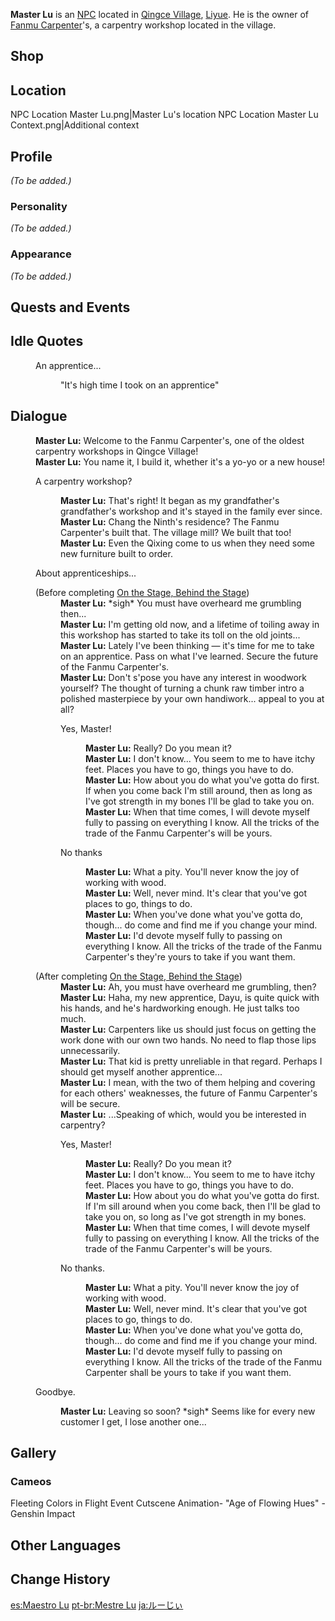 {{Meta
<!-- REMOVE THIS TEMPLATE AFTER ADDING MISSING INFO -->
|missing_NPC_profile  = yes
}}
{{Character Infobox
|image            = NPC Master Lu.png
|region           = Liyue
|title            = Master Carpenter
|type             = NPC
|affiliation      = Fanmu Carpenter
}}
'''Master Lu''' is an [[NPC]] located in [[Qingce Village]], [[Liyue]]. He is the owner of [[Fanmu Carpenter]]'s, a carpentry workshop located in the village.

==Shop==
{{Shop/Header|total=1|vendor=Master Lu}}
{{Shop|"The Adventurer's Burdens"|50,000|1|total=1|blueprint=1}}
{{Shop|Dialogue Twixt Ancient Tree and Rock|50,000|1|specific=Blueprint: Dialogue Twixt Ancient Tree and Rock|total=1}}
{{Shop|Lone and Cautious Adventurer|50,000|1|specific=Blueprint: Lone and Cautious Adventurer|total=1}}
{{Shop/Footer|total=150,000}}

==Location==
<gallery>
NPC Location Master Lu.png|Master Lu's location
NPC Location Master Lu Context.png|Additional context
</gallery>

==Profile==
<!-- detailed story/lore information goes here -->
''(To be added.)''

===Personality===
''(To be added.)''

===Appearance===
''(To be added.)''

==Quests and Events==
{{Quests and Events}}

==Idle Quotes==
{{Dialogue start}}
: {{DIcon|Idle}} An apprentice...
:: {{A|VO Master Lu 01.ogg}} "It's high time I took on an apprentice"
{{Dialogue end}}

==Dialogue==
{{Dialogue start}}
:'''Master Lu:''' Welcome to the Fanmu Carpenter's, one of the oldest carpentry workshops in Qingce Village!
:'''Master Lu:''' You name it, I build it, whether it's a yo-yo or a new house!
:{{DIcon}} A carpentry workshop?
::'''Master Lu:''' That's right! It began as my grandfather's grandfather's workshop and it's stayed in the family ever since.
::'''Master Lu:''' Chang the Ninth's residence? The Fanmu Carpenter's built that. The village mill? We built that too!
::'''Master Lu:''' Even the Qixing come to us when they need some new furniture built to order.
:{{DIcon}} About apprenticeships...
:;(Before completing [[On the Stage, Behind the Stage]])
::'''Master Lu:''' *sigh* You must have overheard me grumbling then...
::'''Master Lu:''' I'm getting old now, and a lifetime of toiling away in this workshop has started to take its toll on the old joints...
::'''Master Lu:''' Lately I've been thinking &mdash; it's time for me to take on an apprentice. Pass on what I've learned. Secure the future of the Fanmu Carpenter's.
::'''Master Lu:''' Don't s'pose you have any interest in woodwork yourself? The thought of turning a chunk raw timber intro a polished masterpiece by your own handiwork... appeal to you at all?
::{{DIcon}} Yes, Master!
:::'''Master Lu:''' Really? Do you mean it?
:::'''Master Lu:''' I don't know... You seem to me to have itchy feet. Places you have to go, things you have to do.
:::'''Master Lu:''' How about you do what you've gotta do first. If when you come back I'm still around, then as long as I've got strength in my bones I'll be glad to take you on.
:::'''Master Lu:''' When that time comes, I will devote myself fully to passing on everything I know. All the tricks of the trade of the Fanmu Carpenter's will be yours.
::{{DIcon}} No thanks
:::'''Master Lu:''' What a pity. You'll never know the joy of working with wood.
:::'''Master Lu:''' Well, never mind. It's clear that you've got places to go, things to do.
:::'''Master Lu:''' When you've done what you've gotta do, though... do come and find me if you change your mind.
:::'''Master Lu:''' I'd devote myself fully to passing on everything I know. All the tricks of the trade of the Fanmu Carpenter's they're yours to take if you want them.<!-- Possible typo? -->
:;(After completing [[On the Stage, Behind the Stage]])
::'''Master Lu:''' Ah, you must have overheard me grumbling, then?
::'''Master Lu:''' Haha, my new apprentice, Dayu, is quite quick with his hands, and he's hardworking enough. He just talks too much.
::'''Master Lu:''' Carpenters like us should just focus on getting the work done with our own two hands. No need to flap those lips unnecessarily.
::'''Master Lu:''' That kid is pretty unreliable in that regard. Perhaps I should get myself another apprentice...
::'''Master Lu:''' I mean, with the two of them helping and covering for each others' weaknesses, the future of Fanmu Carpenter's will be secure.
::'''Master Lu:''' ...Speaking of which, would you be interested in carpentry?
::{{DIcon}} Yes, Master!
:::'''Master Lu:''' Really? Do you mean it?
:::'''Master Lu:''' I don't know... You seem to me to have itchy feet. Places you have to go, things you have to do.
:::'''Master Lu:''' How about you do what you've gotta do first. If I'm sill around when you come back, then I'll be glad to take you on, so long as I've got strength in my bones.
:::'''Master Lu:''' When that time comes, I will devote myself fully to passing on everything I know. All the tricks of the trade of the Fanmu Carpenter's will be yours.
::{{DIcon}} No thanks.
:::'''Master Lu:''' What a pity. You'll never know the joy of working with wood.
:::'''Master Lu:''' Well, never mind. It's clear that you've got places to go, things to do.
:::'''Master Lu:''' When you've done what you've gotta do, though... do come and find me if you change your mind.
:::'''Master Lu:''' I'd devote myself fully to passing on everything I know. All the tricks of the trade of the Fanmu Carpenter shall be yours to take if you want them.
:{{DIcon}} Goodbye.
::'''Master Lu:''' Leaving so soon? *sigh* Seems like for every new customer I get, I lose another one...
{{Dialogue end}}

==Gallery==
===Cameos===
<gallery>
Fleeting Colors in Flight Event Cutscene Animation- "Age of Flowing Hues" - Genshin Impact
</gallery>

==Other Languages==
{{Other Languages
|default_hidden = 1
|en      = Master Lu
|zhs     = 路爷
|zhs_rm  = Lù Yé
|zht     = 路爺
|zht_rm  = Lù Yé
|ja      = ルーじぃ
|ja_rm   = Ruu-jii
|ko      = 노 어르신
|ko_rm   = No Eoreusin
|es      = Maestro Lu
|fr      = Maître Lu
|ru      = Мастер Лу
|th      = อาจารย์ Lu
|th_rm   = Achan Lu
|vi      = Ông Lu
|de      = Meister Lu
|id      = Tuan Lu
|pt      = Mestre Lu
|tr      = Usta Lu
|it      = Maestro Lu
}}

==Change History==
{{Change History|1.0}}

[[es:Maestro Lu]]
[[pt-br:Mestre Lu]]
[[ja:ルーじぃ]]